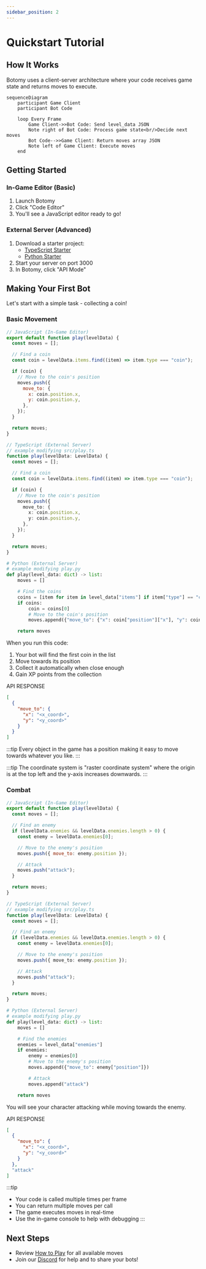 ```yaml
---
sidebar_position: 2
---
```



# Quickstart Tutorial

## How It Works

Botomy uses a client-server architecture where your code receives game state and returns moves to execute.

```mermaid
sequenceDiagram
    participant Game Client
    participant Bot Code

    loop Every Frame
        Game Client->>Bot Code: Send level_data JSON
        Note right of Bot Code: Process game state<br/>Decide next moves
        Bot Code-->>Game Client: Return moves array JSON
        Note left of Game Client: Execute moves
    end
```

## Getting Started

### In-Game Editor (Basic)

1. Launch Botomy
2. Click "Code Editor"
3. You'll see a JavaScript editor ready to go!

### External Server (Advanced)

1. Download a starter project:
   - [TypeScript Starter](https://github.com/botomy/botomy-node-starter)
   - [Python Starter](https://github.com/botomy/botomy-python-starter)
2. Start your server on port 3000
3. In Botomy, click "API Mode"

## Making Your First Bot

Let's start with a simple task - collecting a coin!

### Basic Movement

<Tabs>
<TabItem value="js" label="JavaScript">

```javascript
// JavaScript (In-Game Editor)
export default function play(levelData) {
  const moves = [];

  // Find a coin
  const coin = levelData.items.find((item) => item.type === "coin");

  if (coin) {
    // Move to the coin's position
    moves.push({
      move_to: {
        x: coin.position.x,
        y: coin.position.y,
      },
    });
  }

  return moves;
}
```

</TabItem>
<TabItem value="ts" label="TypeScript">

```typescript
// TypeScript (External Server)
// example modifying src/play.ts
function play(levelData: LevelData) {
  const moves = [];

  // Find a coin
  const coin = levelData.items.find((item) => item.type === "coin");

  if (coin) {
    // Move to the coin's position
    moves.push({
      move_to: {
        x: coin.position.x,
        y: coin.position.y,
      },
    });
  }

  return moves;
}
```

</TabItem>

<TabItem value="py" label="Python">

```python
# Python (External Server)
# example modifying play.py
def play(level_data: dict) -> list:
    moves = []

    # Find the coins
    coins = [item for item in level_data["items"] if item["type"] == "coin"]
    if coins:
        coin = coins[0]
        # Move to the coin's position
        moves.append({"move_to": {"x": coin["position"]["x"], "y": coin["position"]["y"]}})

    return moves

```

</TabItem>
</Tabs>

When you run this code:

1. Your bot will find the first coin in the list
2. Move towards its position
3. Collect it automatically when close enough
4. Gain XP points from the collection

API RESPONSE

```json
[
  {
    "move_to": {
      "x": "<x_coord>",
      "y": "<y_coord>"
    }
  }
]
```

:::tip
Every object in the game has a position making it easy to move towards whatever you like.
:::

:::tip
The coordinate system is "raster coordinate system" where the origin is at the top left and the y-axis increases downwards.
:::

### Combat

<Tabs>
<TabItem value="js" label="JavaScript">

```javascript
// JavaScript (In-Game Editor)
export default function play(levelData) {
  const moves = [];

  // Find an enemy
  if (levelData.enemies && levelData.enemies.length > 0) {
    const enemy = levelData.enemies[0];

    // Move to the enemy's position
    moves.push({ move_to: enemy.position });

    // Attack
    moves.push("attack");
  }

  return moves;
}
```

</TabItem>
<TabItem value="ts" label="TypeScript">

```typescript
// TypeScript (External Server)
// example modifying src/play.ts
function play(levelData: LevelData) {
  const moves = [];

  // Find an enemy
  if (levelData.enemies && levelData.enemies.length > 0) {
    const enemy = levelData.enemies[0];

    // Move to the enemy's position
    moves.push({ move_to: enemy.position });

    // Attack
    moves.push("attack");
  }

  return moves;
}
```

</TabItem>
<TabItem value="py" label="Python">

```python
# Python (External Server)
# example modifying play.py
def play(level_data: dict) -> list:
    moves = []

    # Find the enemies
    enemies = level_data["enemies"]
    if enemies:
        enemy = enemies[0]
        # Move to the enemy's position
        moves.append({"move_to": enemy["position"]})

        # Attack
        moves.append("attack")

    return moves
```

</TabItem>
</Tabs>

You will see your character attacking while moving towards the enemy.

API RESPONSE

```json
[
  {
    "move_to": {
      "x": "<x_coord>",
      "y": "<y_coord>"
    }
  },
  "attack"
]
```

:::tip

- Your code is called multiple times per frame
- You can return multiple moves per call
- The game executes moves in real-time
- Use the in-game console to help with debugging
  :::

## Next Steps

- Review [How to Play](/docs/gameplay/how-to-play) for all available moves
- Join our [Discord](https://discord.gg/TTdkaA63zX) for help and to share your bots!
